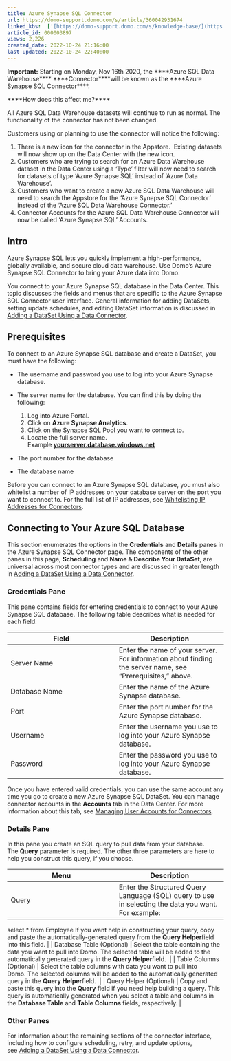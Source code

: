 ```yaml
---
title: Azure Synapse SQL Connector
url: https://domo-support.domo.com/s/article/360042931674
linked_kbs:  ['[https://domo-support.domo.com/s/knowledge-base/](https://domo-support.domo.com/s/knowledge-base/)', '[https://domo-support.domo.com/s/](https://domo-support.domo.com/s/)', '[https://domo-support.domo.com/s/topic/0TO5w000000ZammGAC](https://domo-support.domo.com/s/topic/0TO5w000000ZammGAC)', '[https://domo-support.domo.com/s/topic/0TO5w000000ZanLGAS](https://domo-support.domo.com/s/topic/0TO5w000000ZanLGAS)', '[https://domo-support.domo.com/s/topic/0TO5w000000ZaojGAC](https://domo-support.domo.com/s/topic/0TO5w000000ZaojGAC)', '[https://domo-support.domo.com/s/article/360042926274](https://domo-support.domo.com/s/article/360042926274)', '[https://domo-support.domo.com/s/article/360043630093](https://domo-support.domo.com/s/article/360043630093)', '[https://domo-support.domo.com/s/article/360042926054](https://domo-support.domo.com/s/article/360042926054)', '[https://domo-support.domo.com/s/article/360042931674](https://domo-support.domo.com/s/article/360042931674)', '[https://domo-support.domo.com/s/topic/0TO5w000000ZaojGAC/database-connectors](https://domo-support.domo.com/s/topic/0TO5w000000ZaojGAC/database-connectors)', '[https://domo-support.domo.com/s/article/360043429933](https://domo-support.domo.com/s/article/360043429933)', '[https://domo-support.domo.com/s/article/360043429953](https://domo-support.domo.com/s/article/360043429953)', '[https://domo-support.domo.com/s/article/360042925494](https://domo-support.domo.com/s/article/360042925494)', '[https://domo-support.domo.com/s/article/4408174643607](https://domo-support.domo.com/s/article/4408174643607)', '[https://domo-support.domo.com/s/article/360043429913](https://domo-support.domo.com/s/article/360043429913)', '[https://domo-support.domo.com/s/login/](https://domo-support.domo.com/s/login/)']
article_id: 000003897
views: 2,226
created_date: 2022-10-24 21:16:00
last updated: 2022-10-24 22:40:00
---
```






 


**Important:** Starting on Monday, Nov 16th 2020, the ****Azure SQL Data Warehouse**** ****Connector****will be known as the ****Azure Synapse SQL Connector****.

****How does this affect me?****


All Azure SQL Data Warehouse datasets will continue to run as normal. The functionality of the connector has not been changed.


Customers using or planning to use the connector will notice the following:


1. There is a new icon for the connector in the Appstore.  Existing datasets will now show up on the Data Center with the new icon.
2. Customers who are trying to search for an Azure Data Warehouse dataset in the Data Center using a ‘Type’ filter will now need to search for datasets of type ‘Azure Synapse SQL’ instead of ‘Azure Data Warehouse’.
3. Customers who want to create a new Azure SQL Data Warehouse will need to search the Appstore for the ‘Azure Synapse SQL Connector’ instead of the ‘Azure SQL Data Warehouse Connector.’
4. Connector Accounts for the Azure SQL Data Warehouse Connector will now be called ‘Azure Synapse SQL’ Accounts.






Intro
-----


Azure Synapse SQL lets you quickly implement a high-performance, globally available, and secure cloud data warehouse. Use Domo's Azure Synapse SQL Connector to bring your Azure data into Domo. 


You connect to your Azure Synapse SQL database in the Data Center. This topic discusses the fields and menus that are specific to the Azure Synapse SQL Connector user interface. General information for adding DataSets, setting update schedules, and editing DataSet information is discussed in [Adding a DataSet Using a Data Connector](/s/article/360042926274).


Prerequisites
-------------


To connect to an Azure Synapse SQL database and create a DataSet, you must have the following:


* The username and password you use to log into your Azure Synapse database.
* The server name for the database. You can find this by doing the following:


	1. Log into Azure Portal.
	2. Click on **Azure Synapse Analytics**.
	3. Click on the Synapse SQL Pool you want to connect to.
	4. Locate the full server name. Example **[yourserver.database.windows.net](http://yourserver.database.windows.net)**
* The port number for the database
* The database name


Before you can connect to an Azure Synapse SQL database, you must also whitelist a number of IP addresses on your database server on the port you want to connect to. For the full list of IP addresses, see [Whitelisting IP Addresses for Connectors](/s/article/360043630093 "Whitelisting IP Addresses for Connectors").


Connecting to Your Azure SQL Database
-------------------------------------


This section enumerates the options in the **Credentials** and **Details** panes in the Azure Synapse SQL Connector page. The components of the other panes in this page, **Scheduling** and **Name & Describe Your DataSet**, are universal across most connector types and are discussed in greater length in [Adding a DataSet Using a Data Connector](/s/article/360042926274 "Adding a DataSet Using a Data Connector").


### Credentials Pane


This pane contains fields for entering credentials to connect to your Azure Synapse SQL database. The following table describes what is needed for each field:  




| Field | Description |
| --- | --- |
| Server Name | Enter the name of your server. For information about finding the server name, see "Prerequisites," above. |
| Database Name | Enter the name of the Azure Synapse database. |
| Port | Enter the port number for the Azure Synapse database. |
| Username | Enter the username you use to log into your Azure Synapse database. |
| Password | Enter the password you use to log into your Azure Synapse database. |


Once you have entered valid credentials, you can use the same account any time you go to create a new Azure Synapse SQL DataSet. You can manage connector accounts in the **Accounts** tab in the Data Center. For more information about this tab, see [Managing User Accounts for Connectors](/s/article/360042926054 "Managing User Accounts for Connectors").


### Details Pane


In this pane you create an SQL query to pull data from your database. The **Query** parameter is required. The other three parameters are here to help you construct this query, if you choose.




| Menu | Description |
| --- | --- |
| Query | Enter the Structured Query Language (SQL) query to use in selecting the data you want. For example:
select \* from Employee
If you want help in constructing your query, copy and paste the automatically-generated query from the **Query Helper**field into this field. |
| Database Table (Optional) | Select the table containing the data you want to pull into Domo. The selected table will be added to the automatically generated query in the **Query Helper**field.  |
| Table Columns (Optional) | Select the table columns with data you want to pull into Domo. The selected columns will be added to the automatically generated query in the **Query Helper**field.  |
| Query Helper (Optional) | Copy and paste this query into the **Query** field if you need help building a query. This query is automatically generated when you select a table and columns in the **Database Table** and **Table Columns** fields, respectively. |


### Other Panes


For information about the remaining sections of the connector interface, including how to configure scheduling, retry, and update options, see [Adding a DataSet Using a Data Connector](/s/article/360042926274).

